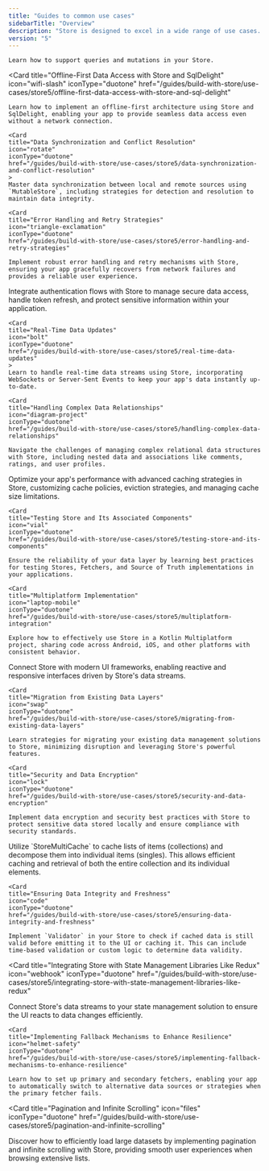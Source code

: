 ```yaml
---
title: "Guides to common use cases"
sidebarTitle: "Overview"
description: "Store is designed to excel in a wide range of use cases. Explore these in-depth production guides to learn how to build common use cases with Store."
version: "5"
---
```


<CardGroup cols={3}>
  <Card
    title="Handling CRUD Operations"
    icon="pencil"
    iconType="duotone"
    href="/guides/build-with-store/use-cases/store5/setting-up-store-for-crud-operations"
    
  >
    Learn how to support queries and mutations in your Store.
  </Card>

  <Card
    title="Offline-First Data Access with Store and SqlDelight"
    icon="wifi-slash"
    iconType="duotone"
    href="/guides/build-with-store/use-cases/store5/offline-first-data-access-with-store-and-sql-delight"
    
  >
    Learn how to implement an offline-first architecture using Store and SqlDelight, enabling your app to provide seamless data access even without a network connection.
  </Card>
  
    <Card
    title="Data Synchronization and Conflict Resolution"
    icon="rotate"
    iconType="duotone"
    href="/guides/build-with-store/use-cases/store5/data-synchronization-and-conflict-resolution"
    >
    Master data synchronization between local and remote sources using `MutableStore`, including strategies for detection and resolution to maintain data integrity.

  </Card>

    <Card
    title="Error Handling and Retry Strategies"
    icon="triangle-exclamation"
    iconType="duotone"
    href="/guides/build-with-store/use-cases/store5/error-handling-and-retry-strategies"

>

    Implement robust error handling and retry mechanisms with Store, ensuring your app gracefully recovers from network failures and provides a reliable user experience.

  </Card>
  <Card
    title="Authentication and Secure Data Access"
    icon="user-shield"
    iconType="duotone"
    href="/guides/build-with-store/use-cases/store5/authentication-and-secure-data-access"
  >
    Integrate authentication flows with Store to manage secure data access, handle token refresh, and protect sensitive information within your application.
  </Card>

    <Card
    title="Real-Time Data Updates"
    icon="bolt"
    iconType="duotone"
    href="/guides/build-with-store/use-cases/store5/real-time-data-updates"
    >
    Learn to handle real-time data streams using Store, incorporating WebSockets or Server-Sent Events to keep your app's data instantly up-to-date.

  </Card>

    <Card
    title="Handling Complex Data Relationships"
    icon="diagram-project"
    iconType="duotone"
    href="/guides/build-with-store/use-cases/store5/handling-complex-data-relationships"

>

    Navigate the challenges of managing complex relational data structures with Store, including nested data and associations like comments, ratings, and user profiles.

  </Card>
  <Card
    title="Advanced Caching Strategies"
    icon="gauge-simple-high"
    iconType="duotone"
    href="/guides/build-with-store/use-cases/store5/advanced-caching-strategies"
  >
    Optimize your app's performance with advanced caching strategies in Store, customizing cache policies, eviction strategies, and managing cache size limitations.
  </Card>

    <Card
    title="Testing Store and Its Associated Components"
    icon="vial"
    iconType="duotone"
    href="/guides/build-with-store/use-cases/store5/testing-store-and-its-components"

>

    Ensure the reliability of your data layer by learning best practices for testing Stores, Fetchers, and Source of Truth implementations in your applications.

  </Card>

    <Card
    title="Multiplatform Implementation"
    icon="laptop-mobile"
    iconType="duotone"
    href="/guides/build-with-store/use-cases/store5/multiplatform-integration"

>

    Explore how to effectively use Store in a Kotlin Multiplatform project, sharing code across Android, iOS, and other platforms with consistent behavior.

  </Card>
  <Card
    title="Integration with Jetpack Compose and SwiftUI"
    icon="layer-group"
    iconType="duotone"
    href="/guides/build-with-store/use-cases/store5/integration-with-jetpack-compose-and-swift-ui"
  >
    Connect Store with modern UI frameworks, enabling reactive and responsive interfaces driven by Store's data streams.
  </Card>

    <Card
    title="Migration from Existing Data Layers"
    icon="swap"
    iconType="duotone"
    href="/guides/build-with-store/use-cases/store5/migrating-from-existing-data-layers"

>

    Learn strategies for migrating your existing data management solutions to Store, minimizing disruption and leveraging Store's powerful features.

  </Card>

    <Card
    title="Security and Data Encryption"
    icon="lock"
    iconType="duotone"
    href="/guides/build-with-store/use-cases/store5/security-and-data-encryption"

>

    Implement data encryption and security best practices with Store to protect sensitive data stored locally and ensure compliance with security standards.

  </Card>
  <Card
    title="Working with Non-Paginated Lists"
    icon="list"
    iconType="duotone"
    href="/guides/build-with-store/use-cases/store5/working-with-non-paginated-lists"
  >
    Utilize `StoreMultiCache` to cache lists of items (collections) and decompose them into individual items (singles). This allows efficient caching and retrieval of both the entire collection and its individual elements.
  </Card>

    <Card
    title="Ensuring Data Integrity and Freshness"
    icon="code"
    iconType="duotone"
    href="/guides/build-with-store/use-cases/store5/ensuring-data-integrity-and-freshness"

>

    Implement `Validator` in your Store to check if cached data is still valid before emitting it to the UI or caching it. This can include time-based validation or custom logic to determine data validity.

  </Card>

<Card
  title="Integrating Store with State Management Libraries Like Redux"
  icon="webhook"
  iconType="duotone"
  href="/guides/build-with-store/use-cases/store5/integrating-store-with-state-management-libraries-like-redux"
>
  Connect Store's data streams to your state management solution to ensure the
  UI reacts to data changes efficiently.
</Card>

    <Card
    title="Implementing Fallback Mechanisms to Enhance Resilience"
    icon="helmet-safety"
    iconType="duotone"
    href="/guides/build-with-store/use-cases/store5/implementing-fallback-mechanisms-to-enhance-resilience"

>

    Learn how to set up primary and secondary fetchers, enabling your app to automatically switch to alternative data sources or strategies when the primary fetcher fails.

  </Card>

<Card
  title="Pagination and Infinite Scrolling"
  icon="files"
  iconType="duotone"
  href="/guides/build-with-store/use-cases/store5/pagination-and-infinite-scrolling"
>
  Discover how to efficiently load large datasets by implementing pagination and
  infinite scrolling with Store, providing smooth user experiences when browsing
  extensive lists.
</Card>

</CardGroup>
